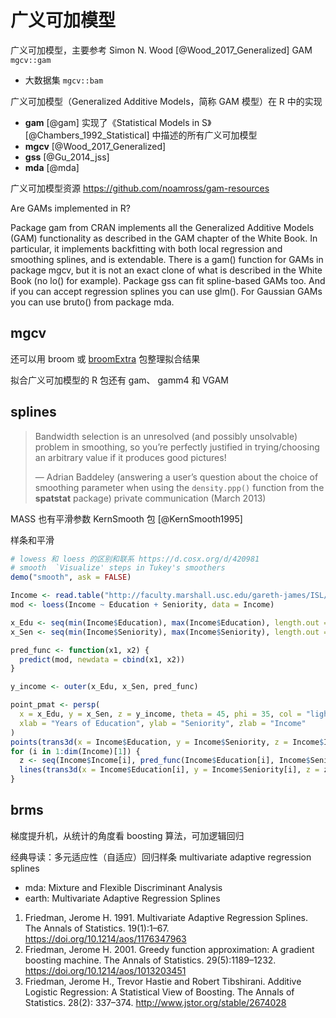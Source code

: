 # 广义可加模型 {#chap:generalized-additive-models}

广义可加模型，主要参考 Simon N. Wood [@Wood_2017_Generalized] GAM  `mgcv::gam` 

- 大数据集 `mgcv::bam` 

广义可加模型（Generalized Additive Models，简称 GAM 模型）在 R 中的实现

- **gam** [@gam] 实现了《Statistical Models in S》[@Chambers_1992_Statistical] 中描述的所有广义可加模型
- **mgcv** [@Wood_2017_Generalized]
- **gss** [@Gu_2014_jss]
- **mda** [@mda]

 广义可加模型资源 <https://github.com/noamross/gam-resources>

Are GAMs implemented in R?

Package gam from CRAN implements all the Generalized Additive Models (GAM) functionality as described in the GAM chapter of the White Book. In particular, it implements backfitting with both local regression and smoothing splines, and is extendable. There is a gam() function for GAMs in package mgcv, but it is not an exact clone of what is described in the White Book (no lo() for example). Package gss can fit spline-based GAMs too. And if you can accept regression splines you can use glm(). For Gaussian GAMs you can use bruto() from package mda.


## mgcv

还可以用 broom 或 [broomExtra](https://github.com/IndrajeetPatil/broomExtra) 包整理拟合结果

拟合广义可加模型的 R 包还有 gam、 gamm4 和 VGAM

## splines {#subsec:spline-smooth}

> Bandwidth selection is an unresolved (and possibly unsolvable) problem in smoothing, so you're perfectly justified in trying/choosing an arbitrary value if it produces good pictures!
>
>   --- Adrian Baddeley (answering a user's question about the choice of smoothing parameter when using the `density.ppp()` function from the **spatstat** package) private communication (March 2013)
	  
MASS 也有平滑参数 KernSmooth 包 [@KernSmooth1995]
	  
样条和平滑 

```r
# lowess 和 loess 的区别和联系 https://d.cosx.org/d/420981
# smooth  `Visualize' steps in Tukey's smoothers
demo("smooth", ask = FALSE)

Income <- read.table("http://faculty.marshall.usc.edu/gareth-james/ISL/Income2.csv", sep = ",", header = TRUE)
mod <- loess(Income ~ Education + Seniority, data = Income)

x_Edu <- seq(min(Income$Education), max(Income$Education), length.out = 30)
x_Sen <- seq(min(Income$Seniority), max(Income$Seniority), length.out = 30)

pred_func <- function(x1, x2) {
  predict(mod, newdata = cbind(x1, x2))
}

y_income <- outer(x_Edu, x_Sen, pred_func)

point_pmat <- persp(
  x = x_Edu, y = x_Sen, z = y_income, theta = 45, phi = 35, col = "lightblue",
  xlab = "Years of Education", ylab = "Seniority", zlab = "Income"
)
points(trans3d(x = Income$Education, y = Income$Seniority, z = Income$Income, pmat = point_pmat), col = "red", pch = 16)
for (i in 1:dim(Income)[1]) {
  z <- seq(Income$Income[i], pred_func(Income$Education[i], Income$Seniority[i]), length.out = 10)
  lines(trans3d(x = Income$Education[i], y = Income$Seniority[i], z = z, pmat = point_pmat))
}
```

## brms

梯度提升机，从统计的角度看 boosting 算法，可加逻辑回归

经典导读：多元适应性（自适应）回归样条 multivariate adaptive regression splines

- mda: Mixture and Flexible Discriminant Analysis
- earth: Multivariate Adaptive Regression Splines

1. Friedman, Jerome H. 1991. Multivariate Adaptive Regression Splines. The Annals of Statistics. 19(1):1--67. <https://doi.org/10.1214/aos/1176347963>
1. Friedman, Jerome H. 2001. Greedy function approximation: A gradient boosting machine. The Annals of Statistics. 29(5):1189--1232. <https://doi.org/10.1214/aos/1013203451>
1. Friedman, Jerome H., Trevor Hastie and Robert Tibshirani. Additive Logistic Regression: A Statistical View of Boosting. The Annals of Statistics. 28(2): 337--374. <http://www.jstor.org/stable/2674028>
